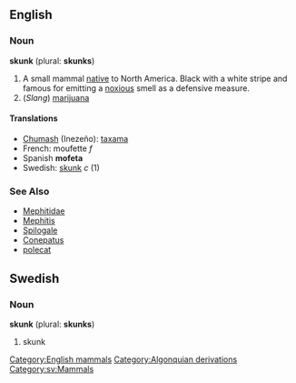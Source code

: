{{wikipedia}}
==English==
[[Category:English mammals]]
===Noun===
'''skunk''' (plural: '''skunks''')

# A small mammal [[native]] to North America. Black with a white stripe and famous for emitting a [[noxious]] smell as a defensive measure.
# (''Slang'') [[marijuana]]

====Translations====
*[[Chumash]] (Inezeño): [[taxama]]
*French: moufette ''f''
*Spanish '''mofeta'''
*Swedish: [[skunk#Swedish|skunk]] ''c'' (1)

===See Also===
*[[Mephitidae]]
*[[Mephitis]]
*[[Spilogale]] 
*[[Conepatus]]
*[[polecat]]

[[Category:Algonquian derivations]]

==Swedish==
[[Category:sv:Mammals]]
===Noun===
'''skunk''' (plural: '''skunks''')

# skunk